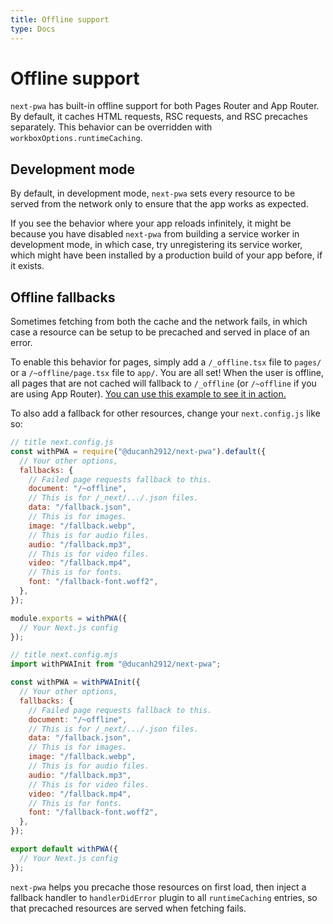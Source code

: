 ```yaml
---
title: Offline support
type: Docs
---
```


# Offline support

`next-pwa` has built-in offline support for both Pages Router and App Router. By default, it caches HTML requests, RSC requests, and RSC precaches
separately. This behavior can be overridden with `workboxOptions.runtimeCaching`.

## Development mode

By default, in development mode, `next-pwa` sets every resource to be served from the network only to ensure that the app works as expected.

If you see the behavior where your app reloads infinitely, it might be because you have disabled `next-pwa` from building a service worker in
development mode, in which case, try unregistering its service worker, which might have been installed by a production build of your app before,
if it exists.

## Offline fallbacks

Sometimes fetching from both the cache and the network fails, in which case a resource can be setup to be precached and served in place of an error.

To enable this behavior for pages, simply add a `/_offline.tsx` file to `pages/` or a `/~offline/page.tsx` file to `app/`. You are all set!
When the user is offline, all pages that are not cached will fallback to `/_offline` (or `/~offline` if you are using App Router).
[You can use this example to see it in action.](https://github.com/DuCanhGH/next-pwa/tree/master/examples/offline-fallback-v2)

To also add a fallback for other resources, change your `next.config.js` like so:

<Tabs>

```js
// title next.config.js
const withPWA = require("@ducanh2912/next-pwa").default({
  // Your other options,
  fallbacks: {
    // Failed page requests fallback to this.
    document: "/~offline",
    // This is for /_next/.../.json files.
    data: "/fallback.json",
    // This is for images.
    image: "/fallback.webp",
    // This is for audio files.
    audio: "/fallback.mp3",
    // This is for video files.
    video: "/fallback.mp4",
    // This is for fonts.
    font: "/fallback-font.woff2",
  },
});

module.exports = withPWA({
  // Your Next.js config
});
```

```js
// title next.config.mjs
import withPWAInit from "@ducanh2912/next-pwa";

const withPWA = withPWAInit({
  // Your other options,
  fallbacks: {
    // Failed page requests fallback to this.
    document: "/~offline",
    // This is for /_next/.../.json files.
    data: "/fallback.json",
    // This is for images.
    image: "/fallback.webp",
    // This is for audio files.
    audio: "/fallback.mp3",
    // This is for video files.
    video: "/fallback.mp4",
    // This is for fonts.
    font: "/fallback-font.woff2",
  },
});

export default withPWA({
  // Your Next.js config
});
```

</Tabs>

`next-pwa` helps you precache those resources on first load, then inject a fallback handler to `handlerDidError` plugin to all
`runtimeCaching` entries, so that precached resources are served when fetching fails.
